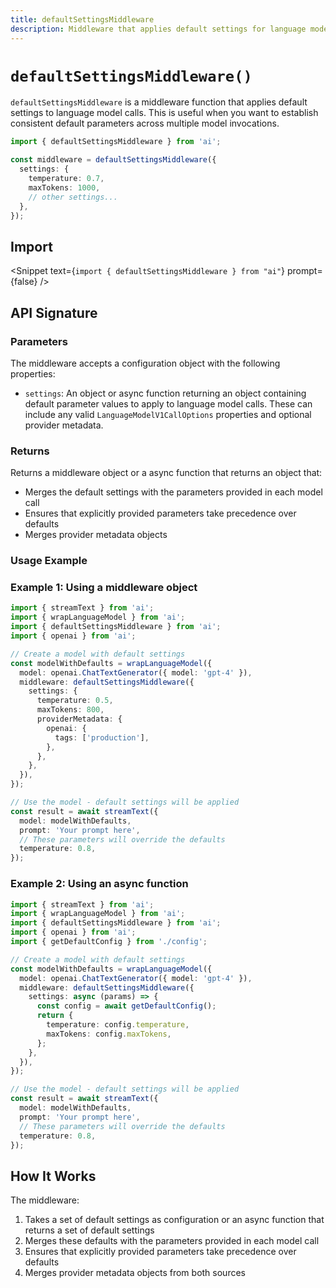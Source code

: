 ```yaml
---
title: defaultSettingsMiddleware
description: Middleware that applies default settings for language models
---
```


# `defaultSettingsMiddleware()`

`defaultSettingsMiddleware` is a middleware function that applies default settings to language model calls. This is useful when you want to establish consistent default parameters across multiple model invocations.

```ts
import { defaultSettingsMiddleware } from 'ai';

const middleware = defaultSettingsMiddleware({
  settings: {
    temperature: 0.7,
    maxTokens: 1000,
    // other settings...
  },
});
```

## Import

<Snippet
  text={`import { defaultSettingsMiddleware } from "ai"`}
  prompt={false}
/>

## API Signature

### Parameters

The middleware accepts a configuration object with the following properties:

- `settings`: An object or async function returning an object containing default parameter values to apply to language model calls. These can include any valid `LanguageModelV1CallOptions` properties and optional provider metadata.

### Returns

Returns a middleware object or a async function that returns an object that:

- Merges the default settings with the parameters provided in each model call
- Ensures that explicitly provided parameters take precedence over defaults
- Merges provider metadata objects

### Usage Example

### Example 1: Using a middleware object

```ts
import { streamText } from 'ai';
import { wrapLanguageModel } from 'ai';
import { defaultSettingsMiddleware } from 'ai';
import { openai } from 'ai';

// Create a model with default settings
const modelWithDefaults = wrapLanguageModel({
  model: openai.ChatTextGenerator({ model: 'gpt-4' }),
  middleware: defaultSettingsMiddleware({
    settings: {
      temperature: 0.5,
      maxTokens: 800,
      providerMetadata: {
        openai: {
          tags: ['production'],
        },
      },
    },
  }),
});

// Use the model - default settings will be applied
const result = await streamText({
  model: modelWithDefaults,
  prompt: 'Your prompt here',
  // These parameters will override the defaults
  temperature: 0.8,
});
```

### Example 2: Using an async function

```ts
import { streamText } from 'ai';
import { wrapLanguageModel } from 'ai';
import { defaultSettingsMiddleware } from 'ai';
import { openai } from 'ai';
import { getDefaultConfig } from './config';

// Create a model with default settings
const modelWithDefaults = wrapLanguageModel({
  model: openai.ChatTextGenerator({ model: 'gpt-4' }),
  middleware: defaultSettingsMiddleware({
    settings: async (params) => {
      const config = await getDefaultConfig();
      return {
        temperature: config.temperature,
        maxTokens: config.maxTokens,
      };
    },
  }),
});

// Use the model - default settings will be applied
const result = await streamText({
  model: modelWithDefaults,
  prompt: 'Your prompt here',
  // These parameters will override the defaults
  temperature: 0.8,
});
```

## How It Works

The middleware:

1. Takes a set of default settings as configuration or an async function that returns a set of default settings
2. Merges these defaults with the parameters provided in each model call
3. Ensures that explicitly provided parameters take precedence over defaults
4. Merges provider metadata objects from both sources
